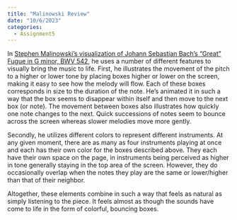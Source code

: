```yaml
---
title: "Malinowski Review"
date: "10/6/2023"
categories:
  - Assignment5
---
```


In [Stephen Malinowski's visualization of Johann Sebastian Bach's "Great" Fugue in G minor, BWV 542,](https://www.youtube.com/watch?v=4WhPUqpaRp4&ab_channel=smalin) he uses a number of different features to visually bring the music to life. First, he illustrates the movement of the pitch to a higher or lower tone by placing boxes higher or lower on the screen, making it easy to see how the melody will flow. Each of these boxes corresponds in size to the duration of the note. He's animated it in such a way that the box seems to disappear within itself and then move to the next box (or note). The movement between boxes also illustrates how quickly one note changes to the next. Quick successions of notes seem to bounce across the screen whereas slower melodies move more gently.

Secondly, he utilizes different colors to represent different instruments. At any given moment, there are as many as four instruments playing at once and each has their own color for the boxes described above. They each have their own space on the page, in instruments being perceived as higher in tone generally staying in the top area of the screen. However, they do occasionally overlap when the notes they play are the same or lower/higher than that of their neighbor.

Altogether, these elements combine in such a way that feels as natural as simply listening to the piece. It feels almost as though the sounds have come to life in the form of colorful, bouncing boxes.

